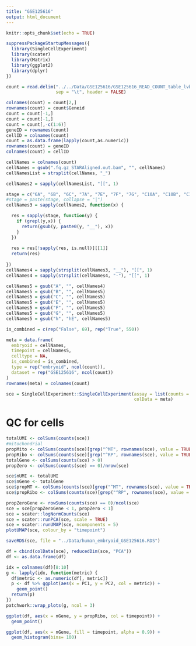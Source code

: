 ---
title: "GSE125616"
output: html_document
---

```{r setup, include=FALSE}
knitr::opts_chunk$set(echo = TRUE)
```

```{r}
suppressPackageStartupMessages({
  library(SingleCellExperiment)
  library(scater)
  library(Matrix)
  library(ggplot2)
  library(dplyr)
})
```

```{r}
count = read.delim("../../Data/GSE125616/GSE125616_READ_COUNT_table_lvbo_TE_gencode.txt", 
                   sep = "\t", header = FALSE)

colnames(count) = count[2,]
rownames(count) = count$Geneid
count = count[-1,]
count = count[-1,]
count = count[,-c(1:6)]
geneID = rownames(count)
cellID = colnames(count)
count = as.data.frame(lapply(count,as.numeric))
rownames(count) = geneID
colnames(count) = cellID
```


```{r}
cellNames = colnames(count)
cellNames = gsub(".fq.gz_STARAligned.out.bam", "", cellNames)
cellNamesList = strsplit(cellNames, "_")

cellNames2 = sapply(cellNamesList, "[[", 1)

stage = c("6A", "6B", "6C", "7A", "7E", "7F", "7G", "C10A", "C10B", "C10C", "C13A", "C14A", "C14B", "C14C", "C7A", "C7B", "C7C", "C8A", "C8B", "C8C", "C9A", "C9B", "C9C", "ChEC")
#stage = paste(stage, collapse = "|")
cellNames3 = sapply(cellNames2, function(x) {

  res = sapply(stage, function(y) {
    if (grepl(y,x)) {
      return(gsub(y, paste0(y, "__"), x))
    }
  })
  
  res = res[!sapply(res, is.null)][[1]]
  return(res)
  
})
cellNames4 = sapply(strsplit(cellNames3, "__"), "[[", 1)
cellNames4 = sapply(strsplit(cellNames4, "-"), "[[", 1)

cellNames5 = gsub("A", "", cellNames4)
cellNames5 = gsub("B", "", cellNames5)
cellNames5 = gsub("C", "", cellNames5)
cellNames5 = gsub("E", "", cellNames5)
cellNames5 = gsub("F", "", cellNames5)
cellNames5 = gsub("G", "", cellNames5)
cellNames5 = gsub("h", "hE", cellNames5)

is_combined = c(rep("False", 69), rep("True", 550))

meta = data.frame(
  embryoid = cellNames,
  timepoint = cellNames5,
  celltype = NA,
  is_combined = is_combined,
  type = rep("embryoid", ncol(count)),
  dataset = rep("GSE125616", ncol(count))
)
rownames(meta) = colnames(count)

sce = SingleCellExperiment::SingleCellExperiment(assay = list(counts = count),
                                                 colData = meta)

```

# QC for cells
```{r}
totalUMI <- colSums(counts(sce))
#mitochondrial
propMito <- colSums(counts(sce)[grep("^MT", rownames(sce), value = TRUE), ])/totalUMI
propRibo <- colSums(counts(sce)[grep("^RP", rownames(sce), value = TRUE), ])/totalUMI
totalGene <- colSums(counts(sce) > 0)
propZero <- colSums(counts(sce) == 0)/nrow(sce)

sce$nUMI <- totalUMI
sce$nGene <- totalGene
sce$propMT <- colSums(counts(sce)[grep("^MT", rownames(sce), value = TRUE), ])/totalUMI
sce$propRibo <- colSums(counts(sce)[grep("^RP", rownames(sce), value = TRUE), ])/totalUMI

propZeroGene <- rowSums(counts(sce) == 0)/ncol(sce)
sce = sce[propZeroGene < 1, propZero < 1]
sce = scater::logNormCounts(sce)
sce = scater::runPCA(sce, scale = TRUE)
sce = scater::runUMAP(sce, ncomponents = 5)
plotUMAP(sce, colour_by = "timepoint")

saveRDS(sce, file = "../Data/human_embryoid_GSE125616.RDS")
```

```{r}
df = cbind(colData(sce), reducedDim(sce, "PCA"))
df <- as.data.frame(df)

idx = colnames(df)[8:10]
g <- lapply(idx, function(metric) {
  df$metric <- as.numeric(df[, metric])
  p <- df %>% ggplot(aes(x = PC1, y = PC2, col = metric)) +
    geom_point() 
  return(p)
})
patchwork::wrap_plots(g, ncol = 3)
```

```{r}
ggplot(df, aes(x = nGene, y = propRibo, col = timepoint)) + 
  geom_point()

ggplot(df, aes(x = nGene, fill = timepoint, alpha = 0.9)) + 
  geom_histogram(bins= 100) 
```


